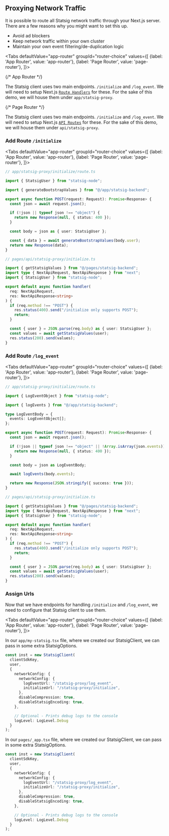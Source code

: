 

## Proxying Network Traffic

It is possible to route all Statsig network traffic through your Next.js server. 
There are a few reasons why you might want to set this up.

- Avoid ad blockers
- Keep network traffic within your own cluster
- Maintain your own event filtering/de-duplication logic



<Tabs
  defaultValue="app-router"
  groupId="router-choice"
  values={[
    {label: 'App Router', value: 'app-router'},
    {label: 'Page Router', value: 'page-router'},
  ]}>




{/* App Router */}


<TabItem value="app-router">

The Statsig client uses two main endpoints. `/initialize` and `/log_event`. 
We will need to setup Next.js [`Route Handlers`](https://nextjs.org/docs/app/building-your-application/routing/route-handlers) for these. 
For the sake of this demo, we will house them under `app/statsig-proxy`.



</TabItem>




{/* Page Router */}

<TabItem value="page-router">

The Statsig client uses two main endpoints. `/initialize` and `/log_event`. 
We will need to setup Next.js [`API Routes`](https://nextjs.org/docs/pages/building-your-application/routing/api-routes) for these. For the sake of this demo, we will house them under `api/statsig-proxy`.

</TabItem>


</Tabs>





### Add Route `/initialize`





<Tabs
  defaultValue="app-router"
  groupId="router-choice"
  values={[
    {label: 'App Router', value: 'app-router'},
    {label: 'Page Router', value: 'page-router'},
  ]}>


<TabItem value="app-router">


```ts
// app/statsig-proxy/initialize/route.ts

import { StatsigUser } from "statsig-node";

import { generateBootstrapValues } from "@/app/statsig-backend";

export async function POST(request: Request): Promise<Response> {
  const json = await request.json();

  if (!json || typeof json !== "object") {
    return new Response(null, { status: 400 });
  }

  const body = json as { user: StatsigUser };

  const { data } = await generateBootstrapValues(body.user);
  return new Response(data);
}
```

</TabItem>



<TabItem value="page-router">

```ts
// pages/api/statsig-proxy/initialize.ts

import { getStatsigValues } from "@/pages/statsig-backend";
import type { NextApiRequest, NextApiResponse } from "next";
import { StatsigUser } from "statsig-node";

export default async function handler(
  req: NextApiRequest,
  res: NextApiResponse<string>
) {
  if (req.method !== "POST") {
    res.status(400).send("/initialize only supports POST");
    return;
  }

  const { user } = JSON.parse(req.body) as { user: StatsigUser };
  const values = await getStatsigValues(user);
  res.status(200).send(values);
}
```

</TabItem>

</Tabs>










### Add Route `/log_event`

<Tabs
  defaultValue="app-router"
  groupId="router-choice"
  values={[
    {label: 'App Router', value: 'app-router'},
    {label: 'Page Router', value: 'page-router'},
  ]}>



<TabItem value="app-router">

```ts
// app/statsig-proxy/initialize/route.ts

import { LogEventObject } from "statsig-node";

import { logEvents } from "@/app/statsig-backend";

type LogEventBody = {
  events: LogEventObject[];
};

export async function POST(request: Request): Promise<Response> {
  const json = await request.json();

  if (!json || typeof json !== "object" || !Array.isArray(json.events)) {
    return new Response(null, { status: 400 });
  }

  const body = json as LogEventBody;

  await logEvents(body.events);

  return new Response(JSON.stringify({ success: true }));
}
```


</TabItem>




<TabItem value="page-router">


```ts
// pages/api/statsig-proxy/initialize.ts

import { getStatsigValues } from "@/pages/statsig-backend";
import type { NextApiRequest, NextApiResponse } from "next";
import { StatsigUser } from "statsig-node";

export default async function handler(
  req: NextApiRequest,
  res: NextApiResponse<string>
) {
  if (req.method !== "POST") {
    res.status(400).send("/initialize only supports POST");
    return;
  }

  const { user } = JSON.parse(req.body) as { user: StatsigUser };
  const values = await getStatsigValues(user);
  res.status(200).send(values);
}
```

</TabItem>

</Tabs>



### Assign Urls

Now that we have endpoints for handling `/initialize` and `/log_event`, 
we need to configure that Statsig client to use them.




<Tabs
  defaultValue="app-router"
  groupId="router-choice"
  values={[
    {label: 'App Router', value: 'app-router'},
    {label: 'Page Router', value: 'page-router'},
  ]}>



<TabItem value="app-router">

In our `app/my-statsig.tsx` file, where we created our StatsigClient, we can pass in some extra StatsigOptions. 

```ts
const inst = new StatsigClient(
  clientSdkKey,
  user,
  { 
    networkConfig: {
      networkConfig: {
        logEventUrl: "/statsig-proxy/log_event",
        initializeUrl: "/statsig-proxy/initialize",
      },
      disableCompression: true,
      disableStatsigEncoding: true,
    },

    // Optional - Prints debug logs to the console
    logLevel: LogLevel.Debug 
  }
);
```

</TabItem>




<TabItem value="page-router">

In our `pages/_app.tsx` file, where we created our StatsigClient, we can pass in some extra StatsigOptions. 


```ts
const inst = new StatsigClient(
  clientSdkKey,
  user,
  { 
    networkConfig: {
      networkConfig: {
        logEventUrl: "/statsig-proxy/log_event",
        initializeUrl: "/statsig-proxy/initialize",
      },
      disableCompression: true,
      disableStatsigEncoding: true,
    },

    // Optional - Prints debug logs to the console
    logLevel: LogLevel.Debug 
  }
);
```

</TabItem>

</Tabs>






